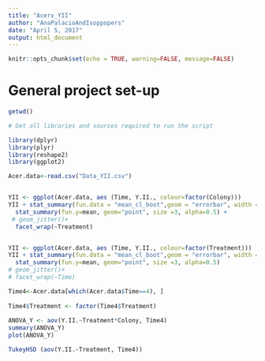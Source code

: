 ```yaml
---
title: "Acerv_YII"
author: "AnaPalacioAndIsoppopers"
date: "April 5, 2017"
output: html_document
---
```


  
  ```r
knitr::opts_chunk$set(echo = TRUE, warning=FALSE, message=FALSE)
```


# General project set-up 

```r

getwd()

# Get all libraries and sources required to run the script

library(dplyr)
library(plyr)
library(reshape2)
library(ggplot2)

Acer.data<-read.csv("Data_YII.csv") 


YII <- ggplot(Acer.data, aes (Time, Y.II., colour=factor(Colony)))
YII + stat_summary(fun.data = "mean_cl_boot",geom = "errorbar", width = 0.2)+
  stat_summary(fun.y=mean, geom="point", size =3, alpha=0.5) +
 # geom_jitter()+
  facet_wrap(~Treatment)


YII <- ggplot(Acer.data, aes (Time, Y.II., colour=factor(Treatment)))
YII + stat_summary(fun.data = "mean_cl_boot",geom = "errorbar", width = 0.2)+
  stat_summary(fun.y=mean, geom="point", size =3, alpha=0.5)
# geom_jitter()+
# facet_wrap(~Time)

Time4<-Acer.data[which(Acer.data$Time==4), ]
  
Time4$Treatment <- factor(Time4$Treatment)
  
ANOVA_Y <- aov(Y.II.~Treatment*Colony, Time4)
summary(ANOVA_Y)
plot(ANOVA_Y)

TukeyHSD (aov(Y.II.~Treatment, Time4))

```
